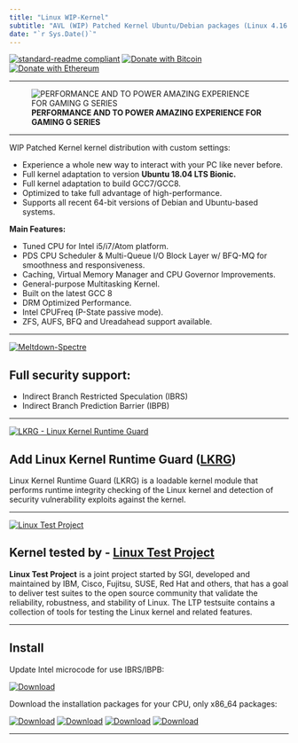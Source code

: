 ```yaml
---
title: "Linux WIP-Kernel"
subtitle: "AVL (WIP) Patched Kernel Ubuntu/Debian packages (Linux 4.16.0-avl-x0)"
date: "`r Sys.Date()`"
---
```




[![standard-readme compliant](https://img.shields.io/badge/readme%20style-standard-brightgreen.svg)](https://github.com/RichardLitt/standard-readme)
[![Donate with Bitcoin](https://en.cryptobadges.io/badge/micro/1KvWrbLhuzk8DSb2Yq2948bMj3uQvVTQCW)](https://en.cryptobadges.io/donate/1KvWrbLhuzk8DSb2Yq2948bMj3uQvVTQCW)
[![Donate with Ethereum](https://en.cryptobadges.io/badge/micro/0xE42f2d4D4aF888Ac784ED26a68E828475A4712Cb)](https://en.cryptobadges.io/donate/0xE42f2d4D4aF888Ac784ED26a68E828475A4712Cb)

<!--html_preserve-->

<script>
  (function() {
    var cx = 'partner-pub-4314805673333081:4559596035';
    var gcse = document.createElement('script');
    gcse.type = 'text/javascript';
    gcse.async = true;
    gcse.src = 'https://cse.google.com/cse.js?cx=' + cx;
    var s = document.getElementsByTagName('script')[0];
    s.parentNode.insertBefore(gcse, s);
  })();
</script>
<gcse:search></gcse:search>

<!--/html_preserve-->

---

![**PERFORMANCE AND TO POWER AMAZING EXPERIENCE FOR GAMING G SERIES**](images/g.jpeg)

---

WIP Patched Kernel kernel distribution with custom settings:

 - Experience a whole new way to interact with your PC like never before. 
 - Full kernel adaptation to version **Ubuntu 18.04 LTS Bionic.**
 - Full kernel adaptation to build GCC7/GCC8.
 - Optimized to take full advantage of high-performance.
 - Supports all recent 64-bit versions of Debian and Ubuntu-based systems. 


**Main Features:**

 - Tuned CPU for Intel i5/i7/Atom platform.
 - PDS CPU Scheduler & Multi-Queue I/O Block Layer w/ BFQ-MQ for smoothness and responsiveness.
 - Caching, Virtual Memory Manager and CPU Governor Improvements.
 - General-purpose Multitasking Kernel.
 - Built on the latest GCC 8
 - DRM Optimized Performance.
 - Intel CPUFreq (P-State passive mode).
 - ZFS, AUFS, BFQ and Ureadahead support available.

---

[![**Meltdown-Spectre**](images/ibrs3.jpeg)]()
 
## Full security support:
 
 - Indirect Branch Restricted Speculation (IBRS)
 - Indirect Branch Prediction Barrier (IBPB)

---

[![**LKRG - Linux Kernel Runtime Guard**](images/logo_openwall.png)](http://www.openwall.com/lkrg/)

## Add Linux Kernel Runtime Guard ([LKRG](http://www.openwall.com/lkrg/))

 Linux Kernel Runtime Guard (LKRG) is a loadable kernel module that
performs runtime integrity checking of the Linux kernel and detection of
security vulnerability exploits against the kernel.

---

[![**Linux Test Project**](images/ltp_logo.jpeg)](http://linux-test-project.github.io/)

## Kernel tested by - [Linux Test Project](http://linux-test-project.github.io/)

 **Linux Test Project** is a joint project started by SGI, developed and maintained by IBM, Cisco, Fujitsu, SUSE, Red Hat and others, that has a goal to deliver test suites to the open source community that validate the reliability, robustness, and stability of Linux. The LTP testsuite contains a collection of tools for testing the Linux kernel and related features.


---


## Install

Update Intel microcode for use IBRS/IBPB:

[![Download](https://img.shields.io/badge/Download-microcode-red.svg)](https://downloadcenter.intel.com/download/27591/Linux-Processor-Microcode-Data-File)


Download the installation packages for your CPU, only x86_64 packages:

[![Download](https://img.shields.io/badge/Download-broadwell-blue.svg)](https://goo.gl/Fdz9uT)
[![Download](https://img.shields.io/badge/Download-westmere-yellow.svg)](https://goo.gl/b49thD)
[![Download](https://img.shields.io/badge/Dowload-atom-red.svg)](https://goo.gl/zHHafR)
[![Download](https://img.shields.io/badge/Download-generic-green.svg)](https://goo.gl/DSHRoF)

---

